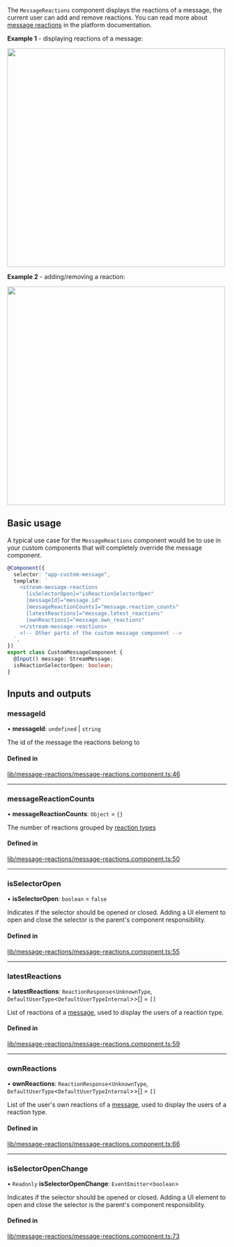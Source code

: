 
The `MessageReactions` component displays the reactions of a message, the current user can add and remove reactions. You can read more about [message reactions](https://getstream.io/chat/docs/javascript/send_reaction/?language=javascript) in the platform documentation.

**Example 1** - displaying reactions of a message:

<img src={MessageReactionsScreenshot} width="500" />

**Example 2** - adding/removing a reaction:

<img src={MessageReactionsSelectorScreenshot} width="500" />

## Basic usage

A typical use case for the `MessageReactions` component would be to use in your custom components that will completely override the message component.

```typescript
@Component({
  selector: "app-custom-message",
  template: `
    <stream-message-reactions
      [isSelectorOpen]="isReactionSelectorOpen"
      [messageId]="message.id"
      [messageReactionCounts]="message.reaction_counts"
      [latestReactions]="message.latest_reactions"
      [ownReactions]="message.own_reactions"
    ></stream-message-reactions>
    <!-- Other parts of the custom message component -->
  `,
})
export class CustomMessageComponent {
  @Input() message: StreamMessage;
  isReactionSelectorOpen: boolean;
}
```

[//]: # "Start of generated content"
## Inputs and outputs 


### messageId

• **messageId**: `undefined` \| `string`

The id of the message the reactions belong to

#### Defined in

[lib/message-reactions/message-reactions.component.ts:46](https://github.com/GetStream/stream-chat-angular/blob/0dd04f8/projects/stream-chat-angular/src/lib/message-reactions/message-reactions.component.ts#L46)

___

### messageReactionCounts

• **messageReactionCounts**: `Object` = `{}`

The number of reactions grouped by [reaction types](https://github.com/GetStream/stream-chat-angular/tree/master/projects/stream-chat-angular/src/lib/message-reactions/message-reactions.component.ts)

#### Defined in

[lib/message-reactions/message-reactions.component.ts:50](https://github.com/GetStream/stream-chat-angular/blob/0dd04f8/projects/stream-chat-angular/src/lib/message-reactions/message-reactions.component.ts#L50)

___

### isSelectorOpen

• **isSelectorOpen**: `boolean` = `false`

Indicates if the selector should be opened or closed. Adding a UI element to open and close the selector is the parent's component responsibility.

#### Defined in

[lib/message-reactions/message-reactions.component.ts:55](https://github.com/GetStream/stream-chat-angular/blob/0dd04f8/projects/stream-chat-angular/src/lib/message-reactions/message-reactions.component.ts#L55)

___

### latestReactions

• **latestReactions**: `ReactionResponse`<`UnknownType`, `DefaultUserType`<`DefaultUserTypeInternal`\>\>[] = `[]`

List of reactions of a [message](../types/stream-message.mdx), used to display the users of a reaction type.

#### Defined in

[lib/message-reactions/message-reactions.component.ts:59](https://github.com/GetStream/stream-chat-angular/blob/0dd04f8/projects/stream-chat-angular/src/lib/message-reactions/message-reactions.component.ts#L59)

___

### ownReactions

• **ownReactions**: `ReactionResponse`<`UnknownType`, `DefaultUserType`<`DefaultUserTypeInternal`\>\>[] = `[]`

List of the user's own reactions of a [message](../types/stream-message.mdx), used to display the users of a reaction type.

#### Defined in

[lib/message-reactions/message-reactions.component.ts:66](https://github.com/GetStream/stream-chat-angular/blob/0dd04f8/projects/stream-chat-angular/src/lib/message-reactions/message-reactions.component.ts#L66)

___

### isSelectorOpenChange

• `Readonly` **isSelectorOpenChange**: `EventEmitter`<`boolean`\>

Indicates if the selector should be opened or closed. Adding a UI element to open and close the selector is the parent's component responsibility.

#### Defined in

[lib/message-reactions/message-reactions.component.ts:73](https://github.com/GetStream/stream-chat-angular/blob/0dd04f8/projects/stream-chat-angular/src/lib/message-reactions/message-reactions.component.ts#L73)

[//]: # "End of generated content"
